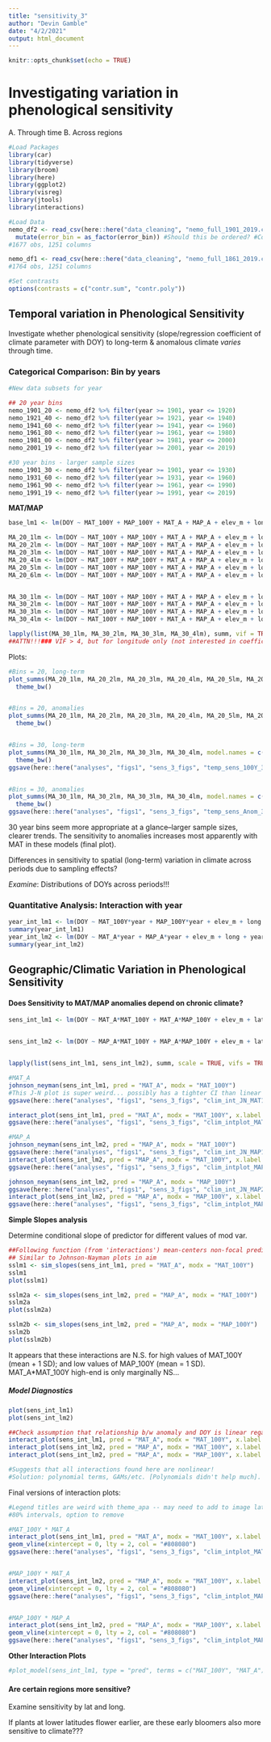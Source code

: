 ```yaml
---
title: "sensitivity_3"
author: "Devin Gamble"
date: "4/2/2021"
output: html_document
---
```


```r
knitr::opts_chunk$set(echo = TRUE)
```

# Investigating variation in phenological sensitivity  

A. Through time
B. Across regions

```r
#Load Packages
library(car)
library(tidyverse)
library(broom)
library(here)
library(ggplot2)
library(visreg)
library(jtools)
library(interactions)
```



```r
#Load Data
nemo_df2 <- read_csv(here::here("data_cleaning", "nemo_full_1901_2019.csv")) %>%  
  mutate(error_bin = as_factor(error_bin)) #Should this be ordered? #Combined specimen & climate data from 1901-2019
#1677 obs, 1251 columns

nemo_df1 <- read_csv(here::here("data_cleaning", "nemo_full_1861_2019.csv")) #Combined data for all years
#1764 obs, 1251 columns

#Set contrasts
options(contrasts = c("contr.sum", "contr.poly"))
```





## Temporal variation in Phenological Sensitivity  

Investigate whether phenological sensitivity (slope/regression coefficient of climate parameter with DOY) to long-term & anomalous climate  *varies* through time.

### Categorical Comparison: Bin by years  

```r
#New data subsets for year

## 20 year bins
nemo_1901_20 <- nemo_df2 %>% filter(year >= 1901, year <= 1920)
nemo_1921_40 <- nemo_df2 %>% filter(year >= 1921, year <= 1940)
nemo_1941_60 <- nemo_df2 %>% filter(year >= 1941, year <= 1960)
nemo_1961_80 <- nemo_df2 %>% filter(year >= 1961, year <= 1980)
nemo_1981_00 <- nemo_df2 %>% filter(year >= 1981, year <= 2000)
nemo_2001_19 <- nemo_df2 %>% filter(year >= 2001, year <= 2019)

#30 year bins - larger sample sizes
nemo_1901_30 <- nemo_df2 %>% filter(year >= 1901, year <= 1930)
nemo_1931_60 <- nemo_df2 %>% filter(year >= 1931, year <= 1960)
nemo_1961_90 <- nemo_df2 %>% filter(year >= 1961, year <= 1990)
nemo_1991_19 <- nemo_df2 %>% filter(year >= 1991, year <= 2019)

```


**MAT/MAP**
```r
base_lm1 <- lm(DOY ~ MAT_100Y + MAP_100Y + MAT_A + MAP_A + elev_m + long + year, data = nemo_df2)

MA_20_1lm <- lm(DOY ~ MAT_100Y + MAP_100Y + MAT_A + MAP_A + elev_m + long + year, data = nemo_1901_20)
MA_20_2lm <- lm(DOY ~ MAT_100Y + MAP_100Y + MAT_A + MAP_A + elev_m + long + year, data = nemo_1921_40)
MA_20_3lm <- lm(DOY ~ MAT_100Y + MAP_100Y + MAT_A + MAP_A + elev_m + long + year, data = nemo_1941_60)
MA_20_4lm <- lm(DOY ~ MAT_100Y + MAP_100Y + MAT_A + MAP_A + elev_m + long + year, data = nemo_1961_80)
MA_20_5lm <- lm(DOY ~ MAT_100Y + MAP_100Y + MAT_A + MAP_A + elev_m + long + year, data = nemo_1981_00)
MA_20_6lm <- lm(DOY ~ MAT_100Y + MAP_100Y + MAT_A + MAP_A + elev_m + long + year, data = nemo_1901_20)


MA_30_1lm <- lm(DOY ~ MAT_100Y + MAP_100Y + MAT_A + MAP_A + elev_m + long + year, data = nemo_1901_30)
MA_30_2lm <- lm(DOY ~ MAT_100Y + MAP_100Y + MAT_A + MAP_A + elev_m + long + year, data = nemo_1931_60)
MA_30_3lm <- lm(DOY ~ MAT_100Y + MAP_100Y + MAT_A + MAP_A + elev_m + long + year, data = nemo_1961_90)
MA_30_4lm <- lm(DOY ~ MAT_100Y + MAP_100Y + MAT_A + MAP_A + elev_m + long + year, data = nemo_1991_19)

lapply(list(MA_30_1lm, MA_30_2lm, MA_30_3lm, MA_30_4lm), summ, vif = TRUE, scale = TRUE)
##ATTN!!!### VIF > 4, but for longitude only (not interested in coefficient...)
```


Plots:
```r
#Bins = 20, long-term
plot_summs(MA_20_1lm, MA_20_2lm, MA_20_3lm, MA_20_4lm, MA_20_5lm, MA_20_6lm, model.names = c("1", "2", "3", "4", "5", "6"), coefs = c("MAT_100Y", "MAP_100Y"), inner_ci_level = 0.8, scale = TRUE) +
  theme_bw()


#Bins = 20, anomalies
plot_summs(MA_20_1lm, MA_20_2lm, MA_20_3lm, MA_20_4lm, MA_20_5lm, MA_20_6lm, model.names = c("1", "2", "3", "4", "5", "6"), coefs = c("MAT_A", "MAP_A"), inner_ci_level = 0.8, scale = TRUE) +
  theme_bw()


#Bins = 30, long-term
plot_summs(MA_30_1lm, MA_30_2lm, MA_30_3lm, MA_30_4lm, model.names = c("1901-1930", "1931-1960", "1961-1990", "1990-2019"), coefs = c("MAT_100Y", "MAP_100Y"), inner_ci_level = 0.8, scale = TRUE) +
  theme_bw()
ggsave(here::here("analyses", "figs1", "sens_3_figs", "temp_sens_100Y_30.png"), height = 4, width = 6)


#Bins = 30, anomalies
plot_summs(MA_30_1lm, MA_30_2lm, MA_30_3lm, MA_30_4lm, model.names = c("1901-1930", "1931-1960", "1961-1990", "1990-2019"), coefs = c("MAT_A", "MAP_A"), inner_ci_level = 0.8, scale = TRUE) +
  theme_bw()
ggsave(here::here("analyses", "figs1", "sens_3_figs", "temp_sens_Anom_30.png"), height = 4, width = 6)

```

30 year bins seem more appropriate at a glance--larger sample sizes, clearer trends. The sensitivity to anomalies increases most apparently with MAT in these models (final plot).  

Differences in sensitivity to spatial (long-term) variation in climate across periods due to sampling effects?

*Examine*: Distributions of DOYs across periods!!!




### Quantitative Analysis: Interaction with year


```r
year_int_lm1 <- lm(DOY ~ MAT_100Y*year + MAP_100Y*year + elev_m + long + year, data = nemo_df2)
summary(year_int_lm1)
year_int_lm2 <- lm(DOY ~ MAT_A*year + MAP_A*year + elev_m + long + year, data = nemo_df2)
summary(year_int_lm2)

```







## Geographic/Climatic Variation in Phenological Sensitivity

#### Does Sensitivity to MAT/MAP anomalies depend on chronic climate?  




```r
sens_int_lm1 <- lm(DOY ~ MAT_A*MAT_100Y + MAT_A*MAP_100Y + elev_m + lat + long + year, data = nemo_df2)


sens_int_lm2 <- lm(DOY ~ MAP_A*MAT_100Y + MAP_A*MAP_100Y + elev_m + lat + long + year, data = nemo_df2)


lapply(list(sens_int_lm1, sens_int_lm2), summ, scale = TRUE, vifs = TRUE)

```


```r
#MAT_A
johnson_neyman(sens_int_lm1, pred = "MAT_A", modx = "MAT_100Y")
#This J-N plot is super weird... possibly has a tighter CI than linear regression output????
ggsave(here::here("analyses", "figs1", "sens_3_figs", "clim_int_JN_MAT1.png"), height = 4, width = 5)

interact_plot(sens_int_lm1, pred = "MAT_A", modx = "MAT_100Y", x.label = "MAT (anomaly)", legend.main = "MAT (1901-2000)") + theme_bw() + geom_vline(xintercept = 0, lty = 2, col = "#808080")
ggsave(here::here("analyses", "figs1", "sens_3_figs", "clim_intplot_MAT1.png"), height = 4, width = 6)

#MAP_A
johnson_neyman(sens_int_lm2, pred = "MAP_A", modx = "MAT_100Y")
ggsave(here::here("analyses", "figs1", "sens_3_figs", "clim_int_JN_MAP1.png"), height = 4, width = 5)
interact_plot(sens_int_lm2, pred = "MAP_A", modx = "MAT_100Y", x.label = "MAP (anomaly)", legend.main = "MAT (1901-2000)") + theme_bw() + geom_vline(xintercept = 0, lty = 2, col = "#808080")
ggsave(here::here("analyses", "figs1", "sens_3_figs", "clim_intplot_MAP1.png"), height = 4, width = 6)

johnson_neyman(sens_int_lm2, pred = "MAP_A", modx = "MAP_100Y")
ggsave(here::here("analyses", "figs1", "sens_3_figs", "clim_int_JN_MAP2.png"), height = 4, width = 5)
interact_plot(sens_int_lm2, pred = "MAP_A", modx = "MAP_100Y", x.label = "MAP (anomaly)", legend.main = "MAP (1901-2000)") + theme_bw() + geom_vline(xintercept = 0, lty = 2, col = "#808080")
ggsave(here::here("analyses", "figs1", "sens_3_figs", "clim_intplot_MAP2.png"), height = 4, width = 6)
```

**Simple Slopes analysis**  

Determine conditional slope of predictor for different values of mod var.
```r
##Following function (from 'interactions') mean-centers non-focal predictor var.s && calculate conditional slopes for means +/- 1 SD
## Similar to Johnson-Nayman plots in aim
sslm1 <- sim_slopes(sens_int_lm1, pred = "MAT_A", modx = "MAT_100Y")
sslm1
plot(sslm1)

sslm2a <- sim_slopes(sens_int_lm2, pred = "MAP_A", modx = "MAT_100Y")
sslm2a
plot(sslm2a)

sslm2b <- sim_slopes(sens_int_lm2, pred = "MAP_A", modx = "MAP_100Y")
sslm2b
plot(sslm2b)

```
It appears that these interactions are N.S. for high values of MAT_100Y (mean + 1 SD); and low values of MAP_100Y (mean = 1 SD). MAT_A*MAT_100Y high-end is only marginally NS... 



##### Model Diagnostics  

```r
plot(sens_int_lm1)
plot(sens_int_lm2)

##Check assumption that relationship b/w anomaly and DOY is linear regardless of level of mod.x (long-term MAT/MAP)
interact_plot(sens_int_lm1, pred = "MAT_A", modx = "MAT_100Y", x.label = "MAT (anomaly)", legend.main = "MAT (1901-2000)", linearity.check = TRUE)
interact_plot(sens_int_lm2, pred = "MAP_A", modx = "MAT_100Y", x.label = "MAT (anomaly)", legend.main = "MAT (1901-2000)", linearity.check = TRUE)
interact_plot(sens_int_lm2, pred = "MAP_A", modx = "MAP_100Y", x.label = "MAT (anomaly)", legend.main = "MAT (1901-2000)", linearity.check = TRUE)

#Suggests that all interactions found here are nonlinear! 
#Solution: polynomial terms, GAMs/etc. [Polynomials didn't help much].
```




Final versions of interaction plots:

```r
#Legend titles are weird with theme_apa -- may need to add to image later
#80% intervals, option to remove

#MAT_100Y * MAT_A
interact_plot(sens_int_lm1, pred = "MAT_A", modx = "MAT_100Y", x.label = "MAT (anomaly)", legend.main = "MAT (1901-2000)") + theme_apa() +
geom_vline(xintercept = 0, lty = 2, col = "#808080")
ggsave(here::here("analyses", "figs1", "sens_3_figs", "clim_intplot_MAT_v2.png"), height = 4, width = 6)


#MAP_100Y * MAT_A
interact_plot(sens_int_lm2, pred = "MAP_A", modx = "MAT_100Y", x.label = "MAP (anomaly)", legend.main = "MAT (1901-2000)") + theme_apa() + theme(legend.title = element_text("MAT (1901-2000)")) +
geom_vline(xintercept = 0, lty = 2, col = "#808080")
ggsave(here::here("analyses", "figs1", "sens_3_figs", "clim_intplot_MAPa_v2.png"), height = 4, width = 6)


#MAP_100Y * MAP_A
interact_plot(sens_int_lm2, pred = "MAP_A", modx = "MAP_100Y", x.label = "MAP (anomaly)", legend.main = "MAP (1901-2000)") + theme_apa() + theme(legend.title = element_text("MAT (1901-2000)")) +
geom_vline(xintercept = 0, lty = 2, col = "#808080")
ggsave(here::here("analyses", "figs1", "sens_3_figs", "clim_intplot_MAPb_v2.png"), height = 4, width = 6)
```




**Other Interaction Plots**  

```r
#plot_model(sens_int_lm1, type = "pred", terms = c("MAT_100Y", "MAT_A"))


```







#### Are certain regions more sensitive?  

Examine sensitivity by lat and long. 

If plants at lower latitudes flower earlier, are these early bloomers also more sensitive to climate???












